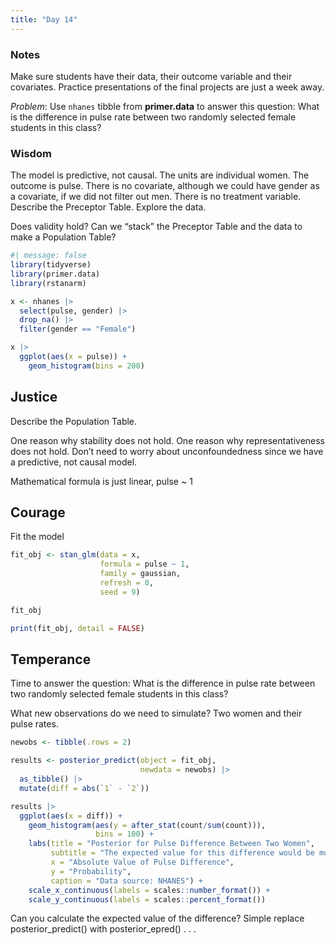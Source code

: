 ```yaml
---
title: "Day 14"
---
```



### Notes

Make sure students have their data, their outcome variable and their covariates. Practice presentations of the final projects are just a week away. 

*Problem*: Use `nhanes` tibble from **primer.data** to answer this question: What is the difference in pulse rate between two randomly selected female students in this class? 

### Wisdom

The model is predictive, not causal.
The units are individual women.
The outcome is pulse.
There is no covariate, although we could have gender as a covariate, if we did not filter out men.
There is no treatment variable.
Describe the Preceptor Table.
Explore the data.

Does validity hold? Can we "stack" the Preceptor Table and the data to make a Population Table?


```r
#| message: false
library(tidyverse)
library(primer.data)
library(rstanarm)
```

```r
x <- nhanes |> 
  select(pulse, gender) |> 
  drop_na() |> 
  filter(gender == "Female")
```


```r
x |> 
  ggplot(aes(x = pulse)) +
    geom_histogram(bins = 200) 
```

## Justice

Describe the Population Table.

One reason why stability does not hold.
One reason why representativeness does not hold.
Don't need to worry about unconfoundedness since we have a predictive, not causal model.

Mathematical formula is just linear, pulse ~ 1

## Courage

Fit the model


```r
fit_obj <- stan_glm(data = x, 
                    formula = pulse ~ 1, 
                    family = gaussian, 
                    refresh = 0,
                    seed = 9)
```

```r
fit_obj
```

```r
print(fit_obj, detail = FALSE)
```

## Temperance

Time to answer the question: What is the difference in pulse rate between two randomly selected female students in this class? 

What new observations do we need to simulate? Two women and their pulse rates.


```r
newobs <- tibble(.rows = 2)
```


```r
results <- posterior_predict(object = fit_obj,
                             newdata = newobs) |> 
  as_tibble() |> 
  mutate(diff = abs(`1` - `2`)) 
```

```r
results |> 
  ggplot(aes(x = diff)) +
    geom_histogram(aes(y = after_stat(count/sum(count))),
                   bins = 100) +
    labs(title = "Posterior for Pulse Difference Between Two Women",
         subtitle = "The expected value for this difference would be much more narrow",
         x = "Absolute Value of Pulse Difference",
         y = "Probability",
         caption = "Data source: NHANES") + 
    scale_x_continuous(labels = scales::number_format()) +
    scale_y_continuous(labels = scales::percent_format()) 
```

Can you calculate the expected value of the difference? Simple replace posterior_predict() with posterior_epred() . . .

